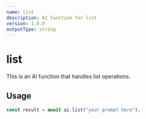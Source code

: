 ```yaml
---
name: list
description: AI function for list
version: 1.0.0
outputType: string
---
```


# list

This is an AI function that handles list operations.

## Usage

```typescript
const result = await ai.list("your prompt here");
```
